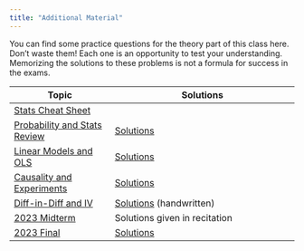 ```yaml
---
title: "Additional Material"
---
```


You can find some practice questions for the theory part of this class here. Don't waste them! Each one is an opportunity to test your understanding. Memorizing the solutions to these problems is not a formula for success in the exams.


| Topic | Solutions | 
| ----- | --------- | 
| [Stats Cheat Sheet](/supplementary/Stats-CheatSheet.pdf) | |
| [Probability and Stats Review](/supplementary/PracticeQuestions.pdf) | [Solutions](/supplementary/PracticeQuestionsSolutions.pdf) |
| [Linear Models and OLS](/supplementary/Exercises-OLS.pdf) | [Solutions](supplementary/Exercises-OLS-Solutions.pdf) | 
| [Causality and Experiments](/supplementary/Exercises-Experiments.pdf) | [Solutions](/supplementary/Exercises-Experiments-Solutions.pdf) | 
| [Diff-in-Diff and IV](/supplementary/Exercises-QuasiExperiments.pdf) | [Solutions](supplementary/QuasiExperiments%20-%20Solutions.pdf) (handwritten) | 
| [2023 Midterm](/supplementary/Midterm-2023.pdf) | Solutions given in recitation |
| [2023 Final](/supplementary/Final-2023.pdf) | [Solutions](/supplementary/Final-2023-Solutions.pdf) |